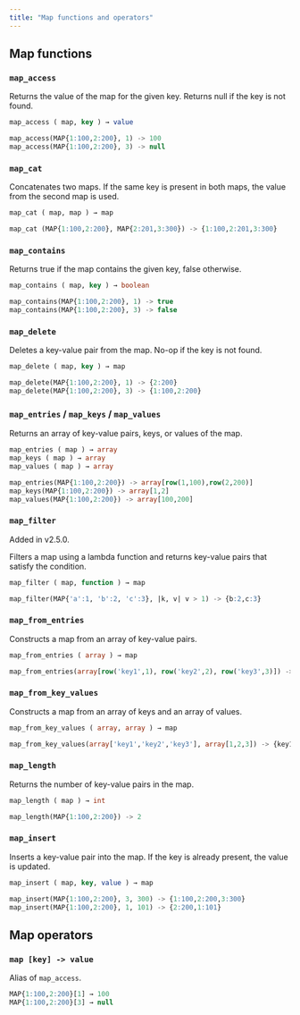 ```yaml
---
title: "Map functions and operators"
---
```


## Map functions

### `map_access`

Returns the value of the map for the given key. Returns null if the key is not found.

```sql
map_access ( map, key ) → value
```

```sql
map_access(MAP{1:100,2:200}, 1) -> 100
map_access(MAP{1:100,2:200}, 3) -> null
```

### `map_cat`

Concatenates two maps. If the same key is present in both maps, the value from the second map is used.

```sql
map_cat ( map, map ) → map
```

```sql
map_cat (MAP{1:100,2:200}, MAP{2:201,3:300}) -> {1:100,2:201,3:300}
```

### `map_contains`

Returns true if the map contains the given key, false otherwise.

```sql
map_contains ( map, key ) → boolean
```

```sql
map_contains(MAP{1:100,2:200}, 1) -> true
map_contains(MAP{1:100,2:200}, 3) -> false
```

### `map_delete`

Deletes a key-value pair from the map. No-op if the key is not found.

```sql
map_delete ( map, key ) → map
```

```sql
map_delete(MAP{1:100,2:200}, 1) -> {2:200}
map_delete(MAP{1:100,2:200}, 3) -> {1:100,2:200}
```

### `map_entries` / `map_keys` / `map_values`

Returns an array of key-value pairs, keys, or values of the map.

```sql
map_entries ( map ) → array
map_keys ( map ) → array
map_values ( map ) → array
```

```sql
map_entries(MAP{1:100,2:200}) -> array[row(1,100),row(2,200)]
map_keys(MAP{1:100,2:200}) -> array[1,2]
map_values(MAP{1:100,2:200}) -> array[100,200]
```

### `map_filter`

<Note>
Added in v2.5.0.
</Note>

Filters a map using a lambda function and returns key-value pairs that satisfy the condition.

```sql
map_filter ( map, function ) → map
```

```sql
map_filter(MAP{'a':1, 'b':2, 'c':3}, |k, v| v > 1) -> {b:2,c:3}
```

### `map_from_entries`

Constructs a map from an array of key-value pairs.

```sql
map_from_entries ( array ) → map
```

```sql
map_from_entries(array[row('key1',1), row('key2',2), row('key3',3)]) -> {key1:1,key2:2,key3:3}
```

### `map_from_key_values`

Constructs a map from an array of keys and an array of values.

```sql
map_from_key_values ( array, array ) → map
```

```sql
map_from_key_values(array['key1','key2','key3'], array[1,2,3]) -> {key1:1,key2:2,key3:3}
```

### `map_length`

Returns the number of key-value pairs in the map.

```sql
map_length ( map ) → int
```

```sql
map_length(MAP{1:100,2:200}) -> 2
```

### `map_insert`

Inserts a key-value pair into the map. If the key is already present, the value is updated.

```sql
map_insert ( map, key, value ) → map
```

```sql
map_insert(MAP{1:100,2:200}, 3, 300) -> {1:100,2:200,3:300}
map_insert(MAP{1:100,2:200}, 1, 101) -> {2:200,1:101}
```

## Map operators

### `map [key] -> value`

Alias of `map_access`.

```sql
MAP{1:100,2:200}[1] → 100
MAP{1:100,2:200}[3] → null
```
